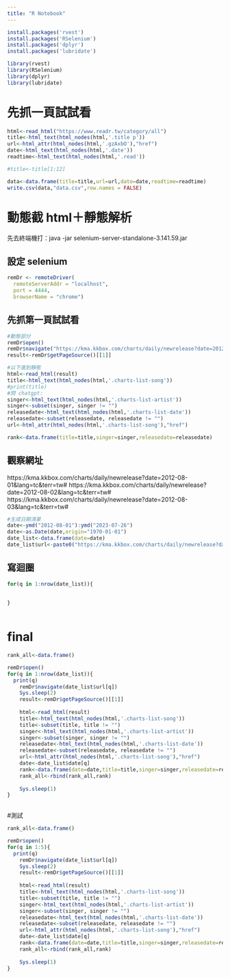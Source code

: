```yaml
---
title: "R Notebook"
---
```

```r
install.packages('rvest')
install.packages('RSelenium')
install.packages('dplyr')
install.packages('lubridate')

```

```r
library(rvest)
library(RSelenium)
library(dplyr)
library(lubridate)
```

# 先抓一頁試試看
```r
html<-read_html("https://www.readr.tw/category/all")
title<-html_text(html_nodes(html,'.title p'))
url<-html_attr(html_nodes(html,'.gzAxbO'),"href")
date<-html_text(html_nodes(html,'.date'))
readtime<-html_text(html_nodes(html,'.read'))

#title<-title[1:12]

data<-data.frame(title=title,url=url,date=date,readtime=readtime)
write.csv(data,"data.csv",row.names = FALSE)
```

# 動態截 html＋靜態解析
先去終端機打：java -jar selenium-server-standalone-3.141.59.jar 

## 設定 selenium
```r
remDr <- remoteDriver(
  remoteServerAddr = "localhost",
  port = 4444,
  browserName = "chrome")
```

## 先抓第一頁試試看
```r
#動態部分
remDr$open()
remDr$navigate("https://kma.kkbox.com/charts/daily/newrelease?date=2012-08-01&lang=tc&terr=tw#")
result<-remDr$getPageSource()[[1]]

#以下進到靜態
html<-read_html(result)
title<-html_text(html_nodes(html,'.charts-list-song'))
#print(title)
#問 chatgpt:
singer<-html_text(html_nodes(html,'.charts-list-artist'))
singer<-subset(singer, singer != "")
releasedate<-html_text(html_nodes(html,'.charts-list-date'))
releasedate<-subset(releasedate, releasedate != "")
url<-html_attr(html_nodes(html,'.charts-list-song'),"href")

rank<-data.frame(title=title,singer=singer,releasedate=releasedate)
```

## 觀察網址
https://kma.kkbox.com/charts/daily/newrelease?date=2012-08-01&lang=tc&terr=tw#
https://kma.kkbox.com/charts/daily/newrelease?date=2012-08-02&lang=tc&terr=tw#
https://kma.kkbox.com/charts/daily/newrelease?date=2012-08-03&lang=tc&terr=tw#

```r
#生成日期清單
date<-ymd("2012-08-01"):ymd("2023-07-26")
date<-as.Date(date,origin="1970-01-01")
date_list<-data.frame(date=date)
date_list$url<-paste0("https://kma.kkbox.com/charts/daily/newrelease?date=",date_list$date,"&lang=tc&terr=tw#")
```

## 寫迴圈
```r
for(q in 1:nrow(date_list)){
  
  
}
  
```

# final
```r
rank_all<-data.frame()

remDr$open()
for(q in 1:nrow(date_list)){
  print(q)
    remDr$navigate(date_list$url[q])
    Sys.sleep(2)
    result<-remDr$getPageSource()[[1]]
    
    html<-read_html(result)
    title<-html_text(html_nodes(html,'.charts-list-song'))
    title<-subset(title, title != "")
    singer<-html_text(html_nodes(html,'.charts-list-artist'))
    singer<-subset(singer, singer != "")
    releasedate<-html_text(html_nodes(html,'.charts-list-date'))
    releasedate<-subset(releasedate, releasedate != "")
    url<-html_attr(html_nodes(html,'.charts-list-song'),"href")
    date<-date_list$date[q]
    rank<-data.frame(date=date,title=title,singer=singer,releasedate=releasedate)
    rank_all<-rbind(rank_all,rank)
    
    Sys.sleep(1)
}
  
```

#測試
```r
rank_all<-data.frame()

remDr$open()
for(q in 1:5){
  print(q)
    remDr$navigate(date_list$url[q])
    Sys.sleep(2)
    result<-remDr$getPageSource()[[1]]
    
    html<-read_html(result)
    title<-html_text(html_nodes(html,'.charts-list-song'))
    title<-subset(title, title != "")
    singer<-html_text(html_nodes(html,'.charts-list-artist'))
    singer<-subset(singer, singer != "")
    releasedate<-html_text(html_nodes(html,'.charts-list-date'))
    releasedate<-subset(releasedate, releasedate != "")
    url<-html_attr(html_nodes(html,'.charts-list-song'),"href")
    date<-date_list$date[q]
    rank<-data.frame(date=date,title=title,singer=singer,releasedate=releasedate)
    rank_all<-rbind(rank_all,rank)
    
    Sys.sleep(1)
}
```
